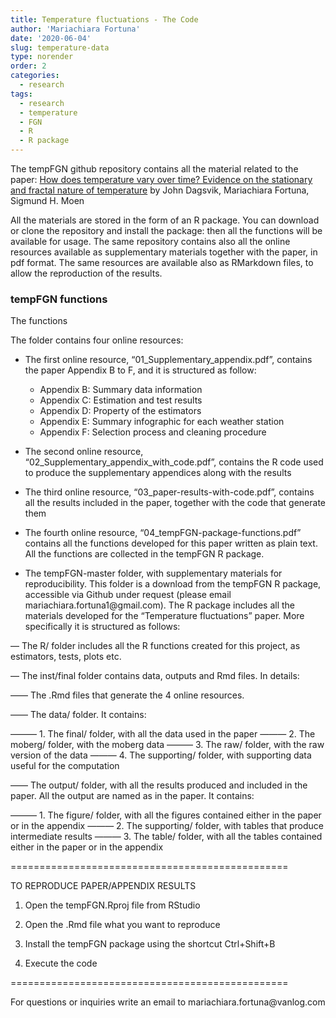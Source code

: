 ```yaml
---
title: Temperature fluctuations - The Code
author: 'Mariachiara Fortuna'
date: '2020-06-04'
slug: temperature-data
type: norender
order: 2
categories: 
  - research
tags: 
  - research
  - temperature
  - FGN
  - R
  - R package
---
```


The tempFGN github repository contains all the material related to the paper: [How does temperature vary over time? Evidence on the stationary and fractal nature of temperature](https://rss.onlinelibrary.wiley.com/doi/full/10.1111/rssa.12557) by John Dagsvik, Mariachiara Fortuna, Sigmund H. Moen

All the materials are stored in the form of an R package. You can download or clone the repository and install the package: then all the functions will be available for usage. The same repository contains also all the online resources available as supplementary materials together with the paper, in pdf format. The same resources are available also as RMarkdown files, to allow the reproduction of the results.


### tempFGN functions

The functions 



The folder contains four online resources:

- The first online resource, "01_Supplementary_appendix.pdf", contains the paper Appendix B to F, and it is structured as follow:
	* Appendix B: Summary data information
	* Appendix C: Estimation and test results
	* Appendix D: Property of the estimators
	* Appendix E: Summary infographic for each weather station
	* Appendix F: Selection process and cleaning procedure

- The second online resource, "02_Supplementary_appendix_with_code.pdf", contains the R code used to produce the supplementary appendices along with the results

- The third online resource, "03_paper-results-with-code.pdf", contains all the results included in the paper, together with the code that generate them

- The fourth online resource, "04_tempFGN-package-functions.pdf" contains all the functions developed for this paper written as plain text. All the functions are collected in the tempFGN R package.

- The tempFGN-master folder, with supplementary materials for reproducibility. 
This folder is a download from the tempFGN R package, accessible via Github under request (please email mariachiara.fortuna1@gmail.com). The R package includes all the materials developed for the "Temperature fluctuations" paper. More specifically it is structured as follows:

--- The R/ folder includes all the R functions created for this project, as estimators, tests, plots etc.

--- The inst/final folder contains data, outputs and Rmd files. In details:  

------ The .Rmd files that generate the 4 online resources.

------ The data/ folder. It contains:

--------- 1. The final/ folder, with all the data used in the paper
--------- 2. The moberg/ folder, with the moberg data
--------- 3. The raw/ folder, with the raw version of the data
--------- 4. The supporting/ folder, with supporting data useful for the computation

------ The output/ folder, with all the results produced and included in the paper. All the output are named as in the paper. It contains:

--------- 1. The figure/ folder, with all the figures contained either in the paper or in the appendix
--------- 2. The supporting/ folder, with tables that produce intermediate results
--------- 3. The table/ folder, with all the tables contained either in the paper or in the appendix


================================================

TO REPRODUCE PAPER/APPENDIX RESULTS 

1. Open the tempFGN.Rproj file from RStudio

2. Open the .Rmd file what you want to reproduce 

3. Install the tempFGN package using the shortcut Ctrl+Shift+B  

4. Execute the code

================================================ 

For questions or inquiries write an email to mariachiara.fortuna@vanlog.com
